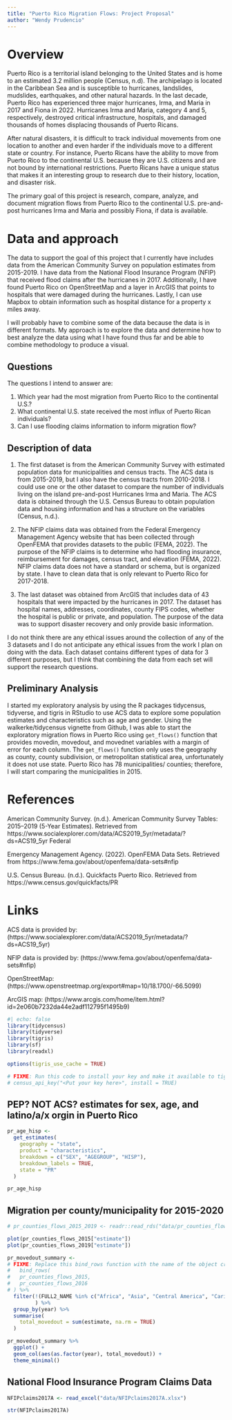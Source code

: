 ```yaml
---
title: "Puerto Rico Migration Flows: Project Proposal"
author: "Wendy Prudencio"
---
```


# Overview

Puerto Rico is a territorial island belonging to the United States and is home to an estimated 3.2 million people (Census, n.d). The archipelago is located in the Caribbean Sea and is susceptible to hurricanes, landslides, mudslides, earthquakes, and other natural hazards. In the last decade, Puerto Rico has experienced three major hurricanes, Irma, and Maria in 2017 and Fiona in 2022. Hurricanes Irma and Maria, category 4 and 5, respectively, destroyed critical infrastructure, hospitals, and damaged thousands of homes displacing thousands of Puerto Ricans.

After natural disasters, it is difficult to track individual movements from one location to another and even harder if the individuals move to a different state or country. For instance, Puerto Ricans have the ability to move from Puerto Rico to the continental U.S. because they are U.S. citizens and are not bound by international restrictions. Puerto Ricans have a unique status that makes it an interesting group to research due to their history, location, and disaster risk.

The primary goal of this project is research, compare, analyze, and document migration flows from Puerto Rico to the continental U.S. pre-and-post hurricanes Irma and Maria and possibly Fiona, if data is available.

# Data and approach

The data to support the goal of this project that I currently have includes data from the American Community Survey on population estimates from 2015-2019. I have data from the National Flood Insurance Program (NFIP) that received flood claims after the hurricanes in 2017. Additionally, I have found Puerto Rico on OpenStreetMap and a layer in ArcGIS that points to hospitals that were damaged during the hurricanes. Lastly, I can use Mapbox to obtain information such as hospital distance for a property x miles away.

I will probably have to combine some of the data because the data is in different formats. My approach is to explore the data and determine how to best analyze the data using what I have found thus far and be able to combine methodology to produce a visual.

## Questions

The questions I intend to answer are:

1.  Which year had the most migration from Puerto Rico to the continental U.S.?
2.  What continental U.S. state received the most influx of Puerto Rican individuals?
3.  Can I use flooding claims information to inform migration flow?

## Description of data

1.  The first dataset is from the American Community Survey with estimated population data for municipalities and census tracts. The ACS data is from 2015-2019, but I also have the census tracts from 2010-2018. I could use one or the other dataset to compare the number of individuals living on the island pre-and-post Hurricanes Irma and Maria. The ACS data is obtained through the U.S. Census Bureau to obtain population data and housing information and has a structure on the variables (Census, n.d.).

2.  The NFIP claims data was obtained from the Federal Emergency Management Agency website that has been collected through OpenFEMA that provides datasets to the public (FEMA, 2022). The purpose of the NFIP claims is to determine who had flooding insurance, reimbursement for damages, census tract, and elevation (FEMA, 2022). NFIP claims data does not have a standard or schema, but is organized by state. I have to clean data that is only relevant to Puerto Rico for 2017-2018.

3.  The last dataset was obtained from ArcGIS that includes data of 43 hospitals that were impacted by the hurricanes in 2017. The dataset has hospital names, addresses, coordinates, county FIPS codes, whether the hospital is public or private, and population. The purpose of the data was to support disaster recovery and only provide basic information.

I do not think there are any ethical issues around the collection of any of the 3 datasets and I do not anticipate any ethical issues from the work I plan on doing with the data. Each dataset contains different types of data for 3 different purposes, but I think that combining the data from each set will support the research questions.

## Preliminary Analysis

I started my exploratory analysis by using the R packages tidycensus, tidyverse, and tigris in RStudio to use ACS data to explore some population estimates and characteristics such as age and gender. Using the walkerke/tidycensus vignette from Github, I was able to start the exploratory migration flows in Puerto Rico using `get_flows()` function that provides movedin, movedout, and movednet variables with a margin of error for each column. The `get_flows()` function only uses the geography as county, county subdivision, or metropolitan statistical area, unfortunately it does not use state. Puerto Rico has 78 municipalities/ counties; therefore, I will start comparing the municipalities in 2015.

# References

American Community Survey. (n.d.). American Community Survey Tables: 2015--2019 (5-Year Estimates). Retrieved from https://www.socialexplorer.com/data/ACS2019_5yr/metadata/?ds=ACS19_5yr Federal

Emergency Management Agency. (2022). OpenFEMA Data Sets. Retrieved from https://www.fema.gov/about/openfema/data-sets#nfip

U.S. Census Bureau. (n.d.). Quickfacts Puerto Rico. Retrieved from https://www.census.gov/quickfacts/PR

# Links

ACS data is provided by: (https://www.socialexplorer.com/data/ACS2019_5yr/metadata/?ds=ACS19_5yr)

NFIP data is provided by: (https://www.fema.gov/about/openfema/data-sets#nfip)

OpenStreetMap: (https://www.openstreetmap.org/export#map=10/18.1700/-66.5099)

ArcGIS map: (https://www.arcgis.com/home/item.html?id=2e060b7232da44e2adf112795f1495b9)

```r
#| echo: false
library(tidycensus)
library(tidyverse)
library(tigris)
library(sf)
library(readxl)

options(tigris_use_cache = TRUE)

# FIXME: Run this code to install your key and make it available to tigris functions later in the document
# census_api_key("<Put your key here>", install = TRUE)
```

## PEP? NOT ACS? estimates for sex, age, and latino/a/x orgin in Puerto Rico

```r
pr_age_hisp <-
  get_estimates(
    geography = "state",
    product = "characteristics",
    breakdown = c("SEX", "AGEGROUP", "HISP"),
    breakdown_labels = TRUE,
    state = "PR"
  )
```

```r
pr_age_hisp
```

## Migration per county/municipality for 2015-2020

```r
# pr_counties_flows_2015_2019 <- readr::read_rds("data/pr_counties_flows_2015_2019.rds")
```


```r
plot(pr_counties_flows_2015["estimate"])
plot(pr_counties_flows_2019["estimate"])
```

```r
pr_movedout_summary <-
# FIXME: Replace this bind_rows function with the name of the object created by R/download_flows.R (currently named pr_counties_flows_2015_2019)
#   bind_rows(
#   pr_counties_flows_2015,
#   pr_counties_flows_2016
# ) %>% 
  filter(!(FULL2_NAME %in% c("Africa", "Asia", "Central America", "Caribbean", "Europe", "South America")), variable == "MOVEDOUT"
         ) %>% 
  group_by(year) %>% 
  summarise(
    total_movedout = sum(estimate, na.rm = TRUE)
  )

pr_movedout_summary %>% 
  ggplot() +
  geom_col(aes(as.factor(year), total_movedout)) +
  theme_minimal()
```

## National Flood Insurance Program Claims Data

```r
NFIPclaims2017A <- read_excel("data/NFIPclaims2017A.xlsx")

str(NFIPclaims2017A)
```
